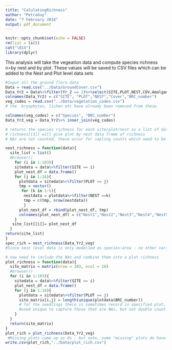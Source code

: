 ```yaml
---
title: "CalulatingRichness"
author: "PetraGuy"
date: "7 February 2018"
output: pdf_document
---
```


```r
knitr::opts_chunk$set(echo = FALSE)
rm(list = ls())
cat("\014")
library(dplyr)
```

This analysis will take the vegeation data and compute species richness n=by nest and by plot. These values will be saved to CSV files which can be added to the Nest and Plot level data sets


```r
#Input all the ground flora data
Data = read.csv("../Data/GroundCover.csv")
Data_Yr2 = Data%>%filter(Yr_2 == 2)%>%select(SITE,PLOT,NEST,COV,Amalgams)
colnames(Data_Yr2) = c("SITE", "PLOT","NEST","Cover","BRC_number")
veg_codes = read.csv("../Data/vegetation_codes.csv")
# the  bryophytes, lichen etc have already been removed from these. 

colnames(veg_codes) = c("Species", "BRC_number")
Data_Yr2_veg = Data_Yr2%>% inner_join(veg_codes)

# returns the species richness for each site/plot/nest as a list of data frames
# richness[[3]] will give plot by nest data frame of richness
# NAs are not counted, these occur for sapling counts which need to be added in to the plot richness.

nest_richness = function(data){
  site_list = list()
  #browser()
    for (i in 1:103){
    sitedata = data%>%filter(SITE == i)
    plot_nest_df = data.frame()
    for (j in 1:16){
      plotdata = sitedata%>%filter(PLOT == j)
      tmp = vector()
       for (k in 1:5){
        nestdata = plotdata%>%filter(NEST ==k)
        tmp = c(tmp, nrow(nestdata))
        }
      plot_nest_df = rbind(plot_nest_df, tmp)
      colnames(plot_nest_df) = c("Nest1","Nest2","Nest3","Nest4","Nest5")
    }
   site_list[[i]]= plot_nest_df
  }
return(site_list)   
}
spec_rich = nest_richness(Data_Yr2_veg)
#Since nest level data is only modelled as species~area - no other vars, spec_rich list is all thats needed

# now need to include the NAs and combine them into a plot richness
plot_richness = function(data){
  site_matrix = matrix(nrow = 103, ncol = 16)
  #browser()
  for (i in 1:103){
    sitedata = data%>%filter(SITE == i)
    plot_nest_df = data.frame()
    for (j in 1:16){
      plotdata = sitedata%>%filter(PLOT == j)
      site_matrix[i,j] = length(unique(plotdata$BRC_number))
      # for the seedlings there is sometimes record in specified plot, and NA record, therefore have 
      #used unique to capture those that are NAs, but not double count when same species listed in a nest
    }
  }
  return(site_matrix)
}
plot_rich = plot_richness(Data_Yr2_veg)
 #Missing plots come up as 0s - but note, some "missing" plots do have vegetation entries. Handle within each #woodland modelled??
write.csv(plot_rich,"../Data/plot_rich.csv")
```

